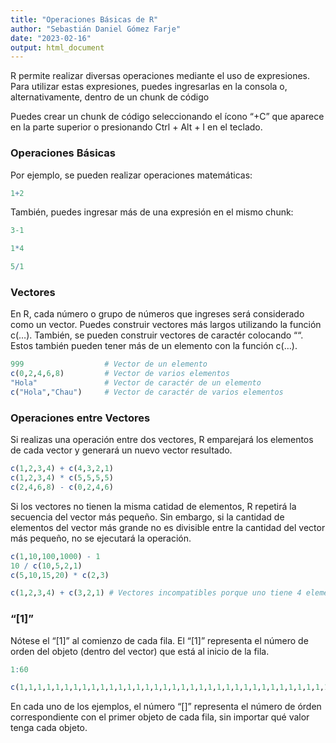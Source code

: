 ---
title: "Operaciones Básicas de R"
author: "Sebastián Daniel Gómez Farje"
date: "2023-02-16"
output: html_document
---

R permite realizar diversas operaciones mediante el uso de expresiones. Para utilizar estas expresiones, puedes ingresarlas en la consola o, alternativamente, dentro de un chunk de código

Puedes crear un chunk de código seleccionando el ícono "+C" que aparece en la parte superior o presionando Ctrl + Alt + I en el teclado.


### Operaciones Básicas

Por ejemplo, se pueden realizar operaciones matemáticas:

```{r}
1+2
```

También, puedes ingresar más de una expresión en el mismo chunk:

```{r}
3-1

1*4

5/1
```


### Vectores

En R, cada número o grupo de números que ingreses será considerado como un vector. Puedes construir vectores más largos utilizando la función c(...). También, se pueden construir vectores de caractér colocando "". Estos también pueden tener más de un elemento con la función c(...).

```{r}
999                  # Vector de un elemento
c(0,2,4,6,8)         # Vector de varios elementos
"Hola"               # Vector de caractér de un elemento
c("Hola","Chau")     # Vector de caractér de varios elementos
```


### Operaciones entre Vectores

Si realizas una operación entre dos vectores, R emparejará los elementos de cada vector y generará un nuevo vector resultado.

```{r}
c(1,2,3,4) + c(4,3,2,1)
c(1,2,3,4) * c(5,5,5,5)
c(2,4,6,8) - c(0,2,4,6)
```

Si los vectores no tienen la misma catidad de elementos, R repetirá la secuencia del vector más pequeño. Sin embargo, si la cantidad de elementos del vector más grande no es divisible entre la cantidad del vector más pequeño, no se ejecutará la operación.

```{r}
c(1,10,100,1000) - 1
10 / c(10,5,2,1)
c(5,10,15,20) * c(2,3)

c(1,2,3,4) + c(3,2,1) # Vectores incompatibles porque uno tiene 4 elementos y el otro 3.
```

### "[1]"

Nótese el "[1]" al comienzo de cada fila. El "[1]" representa el número de orden del objeto (dentro del vector) que está al inicio de la fila.

```{r}
1:60
```
```{r}
c(1,1,1,1,1,1,1,1,1,1,1,1,1,1,1,1,1,1,1,1,1,1,1,1,1,1,1,1,1,1,1,1,1,1,1,1,1,1,1,1,1,1,1,1,1,1,1,1,1,1,1,1,1,1,1,1,1,1,1,1,1,1,1,1,1,1,1,1,1,1,1,1,1,1,1,1,1,1,1,1,1,1,1,1,1,1,1,1,1,1,1,1,1,1,1,1,1,1,1,1,1,1,1,1,1,1,1,1)
```
En cada uno de los ejemplos, el número "[]" representa el número de órden correspondiente con el primer objeto de cada fila, sin importar qué valor tenga cada objeto.

